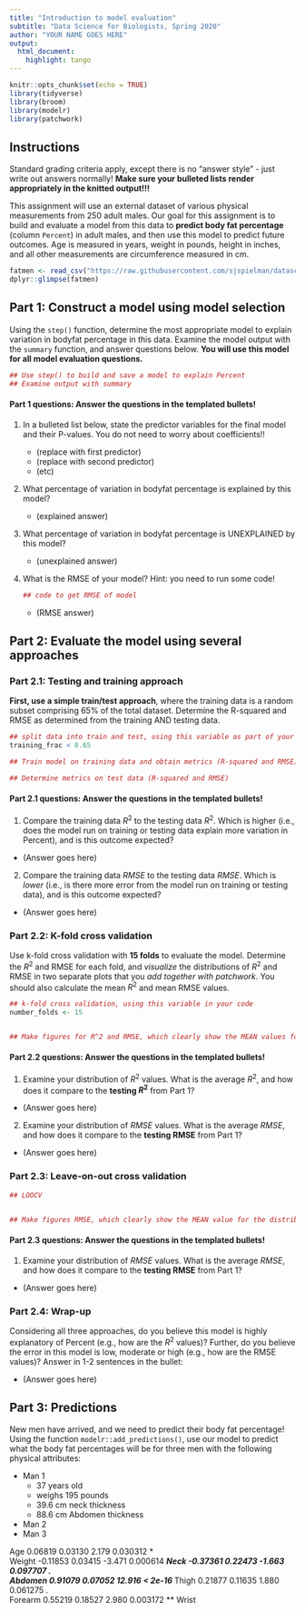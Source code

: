 ```yaml
---
title: "Introduction to model evaluation"
subtitle: "Data Science for Biologists, Spring 2020"
author: "YOUR NAME GOES HERE"
output: 
  html_document:
    highlight: tango
---
```



```r
knitr::opts_chunk$set(echo = TRUE)
library(tidyverse)
library(broom) 
library(modelr)
library(patchwork)
```

## Instructions

Standard grading criteria apply, except there is no "answer style" - just write out answers normally! **Make sure your bulleted lists render appropriately in the knitted output!!!**

This assignment will use an external dataset of various physical measurements from 250 adult males. Our goal for this assignment is to build and evaluate a model from this data to **predict body fat percentage** (column `Percent`) in adult males, and then use this model to predict future outcomes. Age is measured in years, weight in pounds, height in inches, and all other measurements are circumference measured in cm.

```r
fatmen <- read_csv("https://raw.githubusercontent.com/sjspielman/datascience_for_biologists/master/data/bodyfat.csv")
dplyr::glimpse(fatmen)
```



## Part 1: Construct a model using model selection

Using the `step()` function, determine the most appropriate model to explain variation in bodyfat percentage in this data. Examine the model output with the `summary` function, and answer questions below. **You will use this model for all model evaluation questions.**

```r
## Use step() to build and save a model to explain Percent
## Examine output with summary
```

#### Part 1 questions: Answer the questions in the templated bullets!

1. In a bulleted list below, state the predictor variables for the final model and their P-values. You do not need to worry about coefficients!!

    + (replace with first predictor)
    + (replace with second predictor)
    + (etc)

2. What percentage of variation in bodyfat percentage is explained by this model? 

    + (explained answer)


3. What percentage of variation in bodyfat percentage is UNEXPLAINED by this model?
  
    + (unexplained answer)

4. What is the RMSE of your model? Hint: you need to run some code!

    ```r
    ## code to get RMSE of model
    ```
  
    + (RMSE answer)


## Part 2: Evaluate the model using several approaches

### Part 2.1: Testing and training approach

**First, use a simple train/test approach**, where the training data is a random subset comprising 65% of the total dataset. Determine the R-squared and RMSE as determined from the training AND testing data.

```r
## split data into train and test, using this variable as part of your code:
training_frac < 0.65

## Train model on training data and obtain metrics (R-squared and RMSE). DO NOT USE summary()!!!

## Determine metrics on test data (R-squared and RMSE)
```

#### Part 2.1 questions: Answer the questions in the templated bullets!

1. Compare the training data $R^2$ to the testing data $R^2$. Which is higher (i.e., does the model run on training or testing data explain more variation in Percent), and is this outcome expected?

  + (Answer goes here)

2. Compare the training data *RMSE* to the testing data *RMSE*. Which is *lower* (i.e., is there more error from the model run on training or testing data), and is this outcome expected?

  + (Answer goes here)




### Part 2.2: K-fold cross validation

Use k-fold cross validation with **15 folds** to evaluate the model. Determine the $R^2$ and RMSE for each fold, and *visualize* the distributions of $R^2$ and RMSE in two separate plots that you *add together with patchwork*. You should also calculate the mean $R^2$ and mean RMSE values.

```r
## k-fold cross validation, using this variable in your code
number_folds <- 15


## Make figures for R^2 and RMSE, which clearly show the MEAN values for each distribution using stat_summary() or similar
```

#### Part 2.2 questions: Answer the questions in the templated bullets!

1. Examine your distribution of $R^2$ values. What is the average $R^2$, and how does it compare to the **testing $R^2$** from Part 1?

  + (Answer goes here)

2. Examine your distribution of *RMSE* values. What is the average *RMSE*, and how does it compare to the **testing RMSE** from Part 1?

  + (Answer goes here)
  


### Part 2.3: Leave-on-out cross validation

```r
## LOOCV


## Make figures RMSE, which clearly show the MEAN value for the distribution using stat_summary() 
```

#### Part 2.3 questions: Answer the questions in the templated bullets!

1. Examine your distribution of *RMSE* values. What is the average *RMSE*, and how does it compare to the **testing RMSE** from Part 1?

  + (Answer goes here)


### Part 2.4: Wrap-up

Considering all three approaches, do you believe this model is highly explanatory of Percent (e.g., how are the $R^2$ values)? Further, do you believe the error in this model is low, moderate or high (e.g., how are the RMSE values)? Answer in 1-2 sentences in the bullet:

  + (Answer goes here)
  

## Part 3: Predictions

New men have arrived, and we need to predict their body fat percentage! Using the function `modelr::add_predictions()`, use our model to predict what the body fat percentages will be for three men with the following physical attributes:

+ Man 1
  + 37 years old
  + weighs 195 pounds
  + 39.6 cm neck thickness
  + 88.6 cm Abdomen thickness
+ Man 2
+ Man 3


Age           0.06819    0.03130   2.179 0.030312 *  
Weight       -0.11853    0.03415  -3.471 0.000614 ***
Neck         -0.37361    0.22473  -1.663 0.097707 .  
Abdomen       0.91079    0.07052  12.916  < 2e-16 ***
Thigh         0.21877    0.11635   1.880 0.061275 .  
Forearm       0.55219    0.18527   2.980 0.003172 ** 
Wrist  
  
